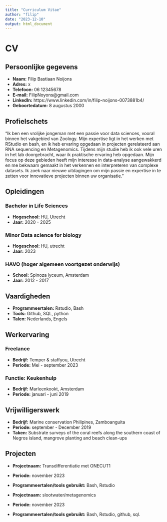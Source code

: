 ```yaml
---
title: "Curriculum Vitae"
author: "filip"
date: "2023-12-10"
output: html_document
---
```


# CV

## Persoonlijke gegevens

- **Naam:** Filip Bastiaan Noijons
- **Adres:** x
- **Telefoon:** 06 12345678
- **E-mail:** FilipNoyons@gmail.com
- **LinkedIn:** https://www.linkedin.com/in/filip-noijons-0073881b4/
- **Geboortedatum:** 8 augustus 2000

## Profielschets

"Ik ben een vrolijke jongeman met een passie voor data sciences, vooral binnen het vakgebied van Zoology. Mijn expertise ligt in het werken met RStudio en bash, en ik heb ervaring opgedaan in projecten gerelateerd aan RNA sequencing en Metagenomics. Tijdens mijn studie heb ik ook vele uren in het lab doorgebracht, waar ik praktische ervaring heb opgedaan. Mijn focus op deze gebieden heeft mijn interesse in data-analyse aangewakkerd en me bekwaam gemaakt in het verkennen en interpreteren van complexe datasets. Ik zoek naar nieuwe uitdagingen om mijn passie en expertise in te zetten voor innovatieve projecten binnen uw organisatie."

## Opleidingen

### Bachelor in Life Sciences
- **Hogeschool:** HU, Utrecht
- **Jaar:** 2020 - 2025

### Minor Data science for biology
- **Hogeschool:** HU, utrecht 
- **Jaar:** 2023

### HAVO (hoger algemeen voortgezet onderwijs)
- **School:** Spinoza lyceum, Amsterdam
- **Jaar:** 2012 - 2017

## Vaardigheden

- **Programmeertalen:** Rstudio, Bash
- **Tools:** Github, SQL, python
- **Talen:** Nederlands, Engels


## Werkervaring

### Freelance
- **Bedrijf:** Temper & staffyou, Utrecht
- **Periode:** Mei - september 2023
  

### Functie: Keukenhulp
- **Bedrijf:** Marleenkookt, Amsterdam
- **Periode:** januari - juni 2019
  
## Vrijwilligerswerk
- **Bedrijf:** Marine conservation Philipines, Zamboanguita
- **Periode:** september - December 2019 
- **Taken:** Substrate surveys of the coral reefs along the southern coast of Negros island, mangrove planting and beach clean-ups 


## Projecten

- **Projectnaam:**  Transdifferentiatie met ONECUT1
- **Periode:** november 2023
- **Programmeertalen/tools gebruikt:** Bash, Rstudio


- **Projectnaam:**  slootwater/metagenomics
- **Periode:** november 2023
- **Programmeertalen/tools gebruikt:** Bash, Rstudio, github, sql.





